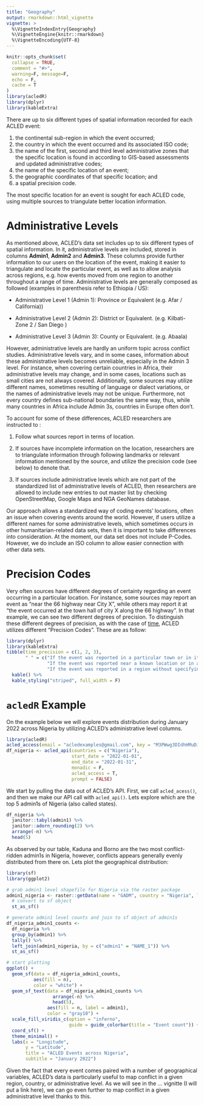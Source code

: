 ```yaml
---
title: "Geography"
output: rmarkdown::html_vignette
vignette: >
  %\VignetteIndexEntry{Geography}
  %\VignetteEngine{knitr::rmarkdown}
  %\VignetteEncoding{UTF-8}
---
```


```r
knitr::opts_chunk$set(
  collapse = TRUE,
  comment = "#>",
  warning=F, message=F,
  echo = F,
  cache = T
)
library(acledR)
library(dplyr)
library(kableExtra)

```

There are up to six different types of spatial information recorded for
each ACLED event:

1.  the continental sub-region in which the event occurred;
2.  the country in which the event occurred and its associated ISO code;
3.  the name of the first, second and third level administrative zones
    that the specific location is found in according to GIS-based
    assessments and updated administrative codes;
4.  the name of the specific location of an event;
5.  the geographic coordinates of that specific location; and
6.  a spatial precision code.

The most specific location for an event is sought for each ACLED code,
using multiple sources to triangulate better location information.

# Administrative Levels

As mentioned above, ACLED's data set includes up to six different types of spatial information. In it, administrative levels are included, stored in columns **Admin1**, **Admin2** and **Admin3**. These columns provide further information to our users on the location of the event, making it easier to triangulate and locate the particular event, as well as to allow analysis across regions, e.g. how events moved from one region to another throughout a range of time. Administrative levels are generally composed as followed (examples in parenthesis refer to Ethiopia / US):

-   Administrative Level 1 (Admin 1): Province or Equivalent (e.g. Afar
    / California))

-   Administrative Level 2 (Admin 2): District or Equivalent. (e.g.
    Kilbati-Zone 2 / San Diego )

-   Administrative Level 3 (Admin 3): County or Equivalent. (e.g.
    Abaala)

However, administrative levels are hardly an uniform topic across conflict studies. Administrative levels vary, and in some cases, information about these administrative levels becomes unreliable, especially in the Admin 3 level. For instance, when covering certain countries in Africa, their administrative levels may change, and in some cases, locations such as small cities are not always covered. Additionally, some sources may utilize different names, sometimes resulting of language or dialect variations, or the names of administrative levels may not be unique. Furthermore, not every country defines sub-national boundaries the same way, thus, while many countries in Africa include Admin 3s, countries in Europe often don't.

To account for some of these differences, ACLED researchers are instructed to :

1.  Follow what sources report in terms of location.

2.  If sources have incomplete information on the location, researchers are to triangulate information through following landmarks or
   relevant information mentioned by the source, and utilize the precision code (see below) to denote that.

3.  If sources include administrative levels which are not part of the standardized list of administrative levels of ACLED, then researchers are allowed to include new entries to out master list by checking OpenStreetMap, Google Maps and NGA GeoNames database.

Our approach allows a standardized way of coding events' locations, often an issue when covering events around the world. However, if users utilize a different names for some administrative levels, which sometimes occurs in other humanitarian-related data sets, then it is important to take differences into consideration. At the moment, our data set does not include P-Codes. However, we do include an ISO column to allow easier connection with other data sets.

# Precision Codes

Very often sources have different degrees of certainty regarding an event occurring in a particular location. For instance, some sources may report an event as "near the 66 highway near City X", while others may report it at "the event occurred at the town hall of city X along the 66 highway". In that example, we can see two different degrees of
precision. To distinguish these different degrees of precision, as with the case of [time](https://billingtt.github.io/acledR/articles/time.html), ACLED utilizes different "Precision Codes". These are as follow:

```r
library(dplyr)
library(kableExtra)
tibble(time_precision = c(1, 2, 3),
       " " = c("If the event was reported in a particular town or in its outskirts and coordinates are available", 
               "If the event was reported near a known location or in a small part of a region",
               "If the event was reported in a region without specifying further details")) %>% 
  kable() %>%
  kable_styling("striped", full_width = F)

```

# `acledR` Example

On the example below we will explore events distribution during January 2022 across Nigeria by utilizing ACLED's administrative level columns.

```r
library(acledR)
acled_access(email = "acledexamples@gmail.com", key = "M3PWwg3DIdhHMuDiilp5") #  This is an example, you will need to input your credentials.
df_nigeria <- acled_api(countries = c("Nigeria"),
                        start_date = "2022-01-01",
                        end_date = "2022-01-31",
                        monadic = F,
                        acled_access = T,
                        prompt = FALSE)

```

We start by pulling the data out of ACLED's API. First, we call `acled_acess()`, and then we make our API call with `acled_api()`. Lets explore which are the top 5 admin1s of Nigeria (also called states).

```r
df_nigeria %>% 
  janitor::tabyl(admin1) %>% 
  janitor::adorn_rounding(2) %>% 
  arrange(-n) %>% 
  head(5) 

```

As observed by our table, Kaduna and Borno are the two most conflict-ridden admin1s in Nigeria, however, conflicts appears generally evenly distributed from there on. Lets plot the geographical distribution:

```r
library(sf)
library(ggplot2)

# grab admin1 level shapefile for Nigeria via the raster package
admin1_nigeria <- raster::getData(name = "GADM", country = "Nigeria", level = 1) %>% 
  # convert to sf object
  st_as_sf()

# generate admin1 level counts and join to sf object of admin1s
df_nigeria_admin1_counts <-
  df_nigeria %>% 
  group_by(admin1) %>% 
  tally() %>% 
  left_join(admin1_nigeria, by = c("admin1" = "NAME_1")) %>% 
  st_as_sf()

# start plotting
ggplot() +
  geom_sf(data = df_nigeria_admin1_counts, 
          aes(fill = n),
          color = "white") +
  geom_sf_text(data = df_nigeria_admin1_counts %>% 
                 arrange(-n) %>% 
                 head(5), 
               aes(fill = n, label = admin1),
               color = "gray10") +
  scale_fill_viridis_c(option = "inferno",
                       guide = guide_colorbar(title = "Event count")) +
  coord_sf() +
  theme_minimal() +
  labs(x = "Longitude",
       y = "Latitude", 
       title = "ACLED Events across Nigeria",
       subtitle = "January 2022")

```

Given the fact that every event comes paired with a number of geographical variables, ACLED's data is particularly useful to map conflict in a given region, country, or administrative level. As we will see in the ... vignitte (I will put a link here), we can go even further to map conflict in a given administrative level thanks to this.

